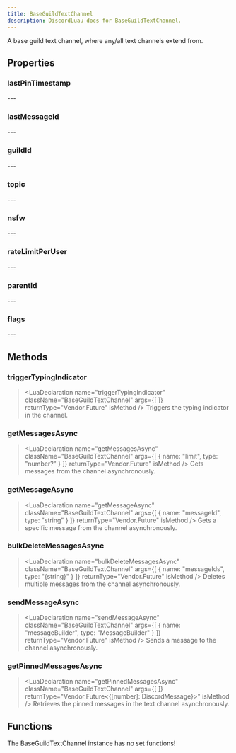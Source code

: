 ```yaml
---
title: BaseGuildTextChannel
description: DiscordLuau docs for BaseGuildTextChannel.
---
```

[//]: # (This file was automatically compiled through the Generator luau code under this repository)
[//]: # (if you want to edit the documentation of discord-luau, please write changes)
[//]: # (to the discord-luau repository itself, we extract the comments from discord-luau and translate)
[//]: # (them into markdown files that Nextra can interpret!)

[//]: # (----- DOCUMENT IMPORTS ----- )


[//]: # (----- DOCUMENT DESCRIPTION ----- )

A base guild text channel, where any/all text channels extend from.

[//]: # (----- DOCUMENT PROPERTIES ----- )

## Properties

### lastPinTimestamp

<LuaProperty name="BaseGuildTextChannel.lastPinTimestamp" type="string" />
---
	
### lastMessageId

<LuaProperty name="BaseGuildTextChannel.lastMessageId" type="string?" />
---
	
### guildId

<LuaProperty name="BaseGuildTextChannel.guildId" type="string" />
---
	
### topic

<LuaProperty name="BaseGuildTextChannel.topic" type="string" />
---
	
### nsfw

<LuaProperty name="BaseGuildTextChannel.nsfw" type="boolean" />
---
	
### rateLimitPerUser

<LuaProperty name="BaseGuildTextChannel.rateLimitPerUser" type="number" />
---
	
### parentId

<LuaProperty name="BaseGuildTextChannel.parentId" type="string" />
---
	
### flags

<LuaProperty name="BaseGuildTextChannel.flags" type="number" />
---
	

[//]: # (----- DOCUMENT METHODS ----- )

## Methods

### triggerTypingIndicator

> <LuaDeclaration name="triggerTypingIndicator" className="BaseGuildTextChannel" args={[  ]} returnType="Vendor.Future" isMethod />
Triggers the typing indicator in the channel.
### getMessagesAsync

> <LuaDeclaration name="getMessagesAsync" className="BaseGuildTextChannel" args={[ { name: "limit", type: "number?" } ]} returnType="Vendor.Future" isMethod />
Gets messages from the channel asynchronously.
### getMessageAsync

> <LuaDeclaration name="getMessageAsync" className="BaseGuildTextChannel" args={[ { name: "messageId", type: "string" } ]} returnType="Vendor.Future" isMethod />
Gets a specific message from the channel asynchronously.
### bulkDeleteMessagesAsync

> <LuaDeclaration name="bulkDeleteMessagesAsync" className="BaseGuildTextChannel" args={[ { name: "messageIds", type: "{string}" } ]} returnType="Vendor.Future" isMethod />
Deletes multiple messages from the channel asynchronously.
### sendMessageAsync

> <LuaDeclaration name="sendMessageAsync" className="BaseGuildTextChannel" args={[ { name: "messageBuilder", type: "MessageBuilder" } ]} returnType="Vendor.Future" isMethod />
Sends a message to the channel asynchronously.
### getPinnedMessagesAsync

> <LuaDeclaration name="getPinnedMessagesAsync" className="BaseGuildTextChannel" args={[  ]} returnType="Vendor.Future<{[number]: DiscordMessage}>" isMethod />
Retrieves the pinned messages in the text channel asynchronously.

[//]: # (----- DOCUMENT FUNCTIONS ----- )

## Functions

The BaseGuildTextChannel instance has no set functions!

